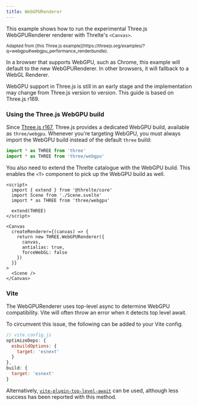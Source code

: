 ```yaml
---
title: WebGPURenderer
---
```


This example shows how to run the experimental Three.js WebGPURenderer renderer
with Threlte's `<Canvas>`.

<Example path="renderers/WebGPU" />

<small>
  Adapted from [this Three.js
  example](https://threejs.org/examples/?q=webgpu#webgpu_performance_renderbundle).
</small>

In a browser that supports WebGPU, such as Chrome, this example will default to
the new WebGPURenderer. In other browsers, it will fallback to a WebGL Renderer.

<Tip type="warning">
  WebGPU support in Three.js is still in an early stage and the implementation may change from
  Three.js version to version. This guide is based on Three.js r169.
</Tip>

### Using the Three.js WebGPU build

Since [Three.js r167](https://github.com/mrdoob/three.js/releases/tag/r167),
Three.js provides a dedicated WebGPU build, available as `three/webgpu`.
Whenever you're targeting WebGPU, you must always import the WebGPU build
instead of the default `three` build:

```ts {1}- {2}+
import * as THREE from 'three'
import * as THREE from 'three/webgpu'
```

You also need to extend the Threlte catalogue with the WebGPU build. This
enables the `<T>` component to pick up the WebGPU build as well.

```svelte title="App.svelte"
<script>
  import { extend } from '@threlte/core'
  import Scene from './Scene.svelte'
  import * as THREE from 'three/webgpu'

  extend(THREE)
</script>

<Canvas
  createRenderer={(canvas) => {
    return new THREE.WebGPURenderer({
      canvas,
      antialias: true,
      forceWebGL: false
    })
  }}
>
  <Scene />
</Canvas>
```

### Vite

The WebGPURenderer uses top-level async to determine WebGPU compatibility. Vite
will often throw an error when it detects top level await.

To circumvent this issue, the following can be added to your Vite config.

```js
// vite.config.js
optimizeDeps: {
  esbuildOptions: {
    target: 'esnext'
  }
},
build: {
  target: 'esnext'
}
```

Alternatively,
[`vite-plugin-top-level-await`](https://github.com/Menci/vite-plugin-top-level-await)
can be used, although less success has been reported with this method.
